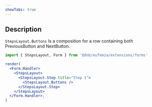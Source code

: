 ```yaml
---
showTabs: true
---
```


## Description

`StepsLayout.Buttons` Is a composition for a row containing both PreviousButton and NextButton.

```jsx
import { StepsLayout, Form } from '@dnb/eufemia/extensions/forms'

render(
  <Form.Handler>
    <StepsLayout>
      <StepsLayout.Step title="Step 1">
        <StepsLayout.Buttons />
      </StepsLayout.Step>
    </StepsLayout>
  </Form.Handler>,
)
```

